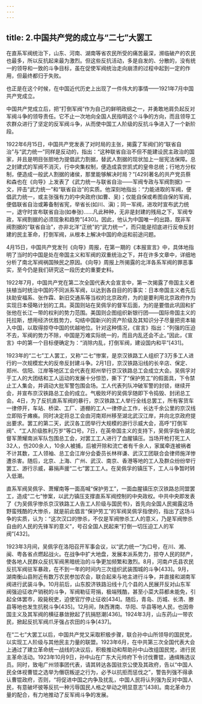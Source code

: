 ```yaml
---
---
---
```

title: 2.中国共产党的成立与“二七”大罢工
---




在直系军阀统治下，山东、河南、湖南等省农民所受的痛苦最深，濒临破产的农民也最多，所以反抗起来最为激烈。但这些反抗活动，多是自发的、分散的，没有统一的领导和一致的斗争目标，虽在促使军阀统治走向崩溃的过程中起到一定的作用，但最终都归于失败。

也正是在这个时候，在中国近代历史上出现了一件伟大的事情——1921年7月中国共产党成立。

中国共产党成立后，把“打倒军阀”作为自己的鲜明政纲之一，并勇敢地肩负起反对军阀斗争的领导责任。它不止一次地向全国人民指明这个斗争的方向，而且领导工农群众进行了坚定的反军阀斗争，从而使中国工人阶级的反抗斗争进入了一个新阶段。

1922年6月15日，中国共产党发表了对时局的主张，揭露了军阀们的“联省自治”与“武力统一”同样是反动的，指出：“这种联省自治不但不能建设民主政治的国家，并且是明目张胆地为提倡武力割据，替武人割据的现状加上一层宪法保障。总之封建式的军阀不消灭，行中央集权制，便造成袁世凯式的皇帝总统；行地方分权制，便造成一般武人割据的诸侯，那里能够解决时局？”[429]著名的共产党员蔡和森也在《向导》上发表了《武力统一与联省自治——军阀专政与军阀割据》一文，抨击“武力统一”和“联省自治”的实质。他深刻地指出：“力能进取的军阀，便倡武力统一，或主张强有力的中央政府(如曹、吴)；仅能自保或希图自保的军阀，便倡联省自治或筹备制省宪，举省长(如川、滇)；同一军阀，进攻时宣布武力统一，退守时宣布联省自治(如奉张)……凡此种种，无非是封建的残局之下，军阀专政，军阀割据的必须现象和趋势”[430]。因此，他认为中国唯一的出路，既非军阀割据的“联省自治”，亦非北洋“正统”的“武力统一”，而只能是彻底进行反帝反封建的民主革命，打倒军阀，从根本上解决中国的命运和前途问题。

4月15日，中国共产党发刊《向导》周报，在第一期的《本报宣言》中，具体地指明了当时的中国是处在帝国主义和军阀的双重统治之下，并在许多文章中，详细地分析了南北军阀祸国殃民之原因。《向导》周报上所揭露的北洋各系军阀的罪恶事实，至今仍是我们研究这一段历史的重要史料。

1922年7月，中国共产党在第二次全国代表大会宣言中，第一次揭露了帝国主义者扶植当时统治中国的不同派系军阀，以达到各自目的的事实：日本帝国主义者先后扶助安福系、张作霖、新旧交通系等当权的北京政府，为的是要利用北京政府作为实现日本侵略计划的工具。英国则站在吴佩孚的督军后面，为的是要借此巩固和扩张他在长江一带的权利的势力范围。美国则企图组织新银行团——国际帝国主义的托拉斯，想用经济优胜势力，勾结中国新兴的资产阶级及其知识分子尽量把资本输入中国，以取得掠夺中国的优越地位。针对这种情况，《宣言》指出：“列强的压迫不去，军阀的势力不除，中国是万难实际统一的，而且内乱还会不止。”因此，《宣言》中的第一个目标便确定为：“消除内乱，打倒军阀，建设国内和平”[431]。

1923年的“二七”工人罢工，又称“二七”惨案，是京汉铁路工人组织了3万多工人进行的一次规模宏大的反帝反封建斗争。2月1日，京汉铁路沿线的长辛店、保定、郑州、信阳、江岸等地区工会代表在郑州举行京汉铁路总工会成立大会。吴佩孚对于工人的大团结和工人运动的发展十分惊恐，撕下了“保护劳工”的假面具，下令禁止工人集会，并调动大批军警包围会场。工人代表列队冲破军警的封锁，继续开会，并宣布京汉铁路总工会的成立。气极败坏的吴佩孚随即下令捣毁、封闭总工会。4日，为了反抗直系军阀的暴行，京汉铁路工人举行全线总罢工，所有客货车一律停开，车站、桥梁、工厂、道棚的工人一律停止工作，长达千余公里的京汉线立即陷于瘫痪。同时决定将总工会由河南郑州移至湖北武汉江岸，并向北京政府提出要求。罢工的第二天，武汉各工团举行大规模的游行示威大会，高呼“打倒军阀”、“工人阶级胜利万岁”等口号。7日，在英帝国主义的支持下，吴佩孚指令湖北督军萧耀南派军队包围总工会，对罢工工人进行了血腥镇压。当场开枪打死工人32人，伤200余人，10余人被捕，后被开除和流亡者有千余人，家属牵连被祸者不计其数，工人领袖、总工会江岸分会委员长林祥谦、武汉工团联合会律师施洋惨遭杀害。随后，北京、上海、广州、武汉、南京、香港等地的工人及群众纷纷举行罢工、游行示威，募捐声援“二七”罢工工人。在吴佩孚的镇压下，工人斗争暂时转入低潮。

直系军阀吴佩孚、萧耀南等一面高喊“保护劳工”，一面血腥镇压京汉铁路总同盟罢工，造成“二七”惨案，以武力镇压支撑直系军阀控制的中央政权。中共中央即发表了《为吴佩孚惨杀京汉铁路工人告工人阶级与国民书》，首先向全国人民揭露这场野蛮残酷的大惨杀，就是前此倡言“保护劳工”的军阀吴佩孚指使的，指出了这场斗争的实质，认为：“这次汉口的惨杀，不仅是军阀惨杀工人的意义，乃是军阀惨杀自由的人民的先锋军的意义”，号召全国人民起来“打倒一切压迫工人的军阀”[432]。

1923年3月间，吴佩孚在洛阳召开军事会议，以“武力统一”为口号，在川、湘、闽、粤各省点燃起战火。在战争中扩大地盘，发展本派系势力，掠夺人民的财产，使各地人民群众反抗军阀黑暗统治的斗争更加频繁和激烈。8月，河南卢氏县农民反抗军阀驻军暴政，在不到一年的时间内三次组织武装围城的斗争[433]。9月，湖南衡山县附近有数万农民参加农会，联合起来与地主进行斗争，并直接和湖南军阀进行武装斗争。10月前后，山东胶济铁路沿线十几个县的人民展开反对山东军阀强迫征收产销税的斗争，军阀勒征苛捐，极端残酷，甚至小菜大蒜都未能免，引起全体罢市，殴毙税吏，迫使官厅停止征收[434]。随后，青岛、历城、长清、滕县等地也发生抗税斗争[435]。12月间，陕西渭南、华阳、华县等地人民，也因帝国主义及其军阀的横征暴敛掀起了抗捐怒潮[436]。1924年3月，山东药山一带农民，掀起反抗军阀爪牙强占农田的斗争[437]。

在“二七”大罢工以后，中国共产党又采取积极步骤，联合孙中山所领导的国民党，以实现工人阶级与其他民主力量的联盟。1923年6月，在中共第三次全国代表大会上通过了建立革命统一战线的决议后，积极推动和帮助孙中山改组国民党，进行民主革命活动。1923年10月9日，孙中山在广东大元帅府下令讨伐曹锟，通缉贿选议员。同时，致电广州领事团代表，请其转达各国驻京公使及其政府，告以“中国人民全体视曹锟之选举为僭窃叛逆之行为，必予以抗拒而惩伐之”，警告列强不得承认曹锟政府，否则，“将促进中国之内争及扰乱，中国人民将认列强为反对中国人民，有意破坏彼等反抗一种污辱国民人格之举动之明显意志”[438]。南北革命力量的配合，有力地推动了反军阀斗争的发展。